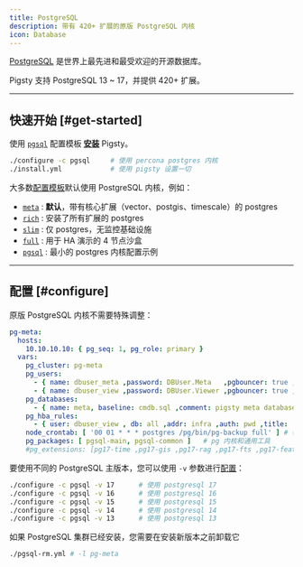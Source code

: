 ```yaml
---
title: PostgreSQL
description: 带有 420+ 扩展的原版 PostgreSQL 内核
icon: Database
---
```


[PostgreSQL](https://www.postgresql.org/) 是世界上最先进和最受欢迎的开源数据库。

Pigsty 支持 PostgreSQL 13 ~ 17，并提供 420+ 扩展。


------

## 快速开始 [#get-started]

使用 [`pgsql`](https://github.com/pgsty/pigsty/blob/main/conf/pgsql.yml) 配置模板 [**安装**](/zh/install/start) Pigsty。

```bash
./configure -c pgsql     # 使用 percona postgres 内核
./install.yml            # 使用 pigsty 设置一切
```

大多数[配置模板](/zh/config/template)默认使用 PostgreSQL 内核，例如：

- [`meta`](https://github.com/pgsty/pigsty/blob/main/conf/meta.yml) : **默认**，带有核心扩展（vector、postgis、timescale）的 postgres
- [`rich`](https://github.com/pgsty/pigsty/blob/main/conf/rich.yml) : 安装了所有扩展的 postgres
- [`slim`](https://github.com/pgsty/pigsty/blob/main/conf/slim.yml) : 仅 postgres，无监控基础设施
- [`full`](https://github.com/pgsty/pigsty/blob/main/conf/full.yml) : 用于 HA 演示的 4 节点沙盒
- [`pgsql`](https://github.com/pgsty/pigsty/blob/main/conf/pgsql.yml) : 最小的 postgres 内核配置示例

------

## 配置 [#configure]

原版 PostgreSQL 内核不需要特殊调整：

```yaml
pg-meta:
  hosts:
    10.10.10.10: { pg_seq: 1, pg_role: primary }
  vars:
    pg_cluster: pg-meta
    pg_users:
      - { name: dbuser_meta ,password: DBUser.Meta   ,pgbouncer: true ,roles: [dbrole_admin   ] ,comment: pigsty admin user }
      - { name: dbuser_view ,password: DBUser.Viewer ,pgbouncer: true ,roles: [dbrole_readonly] ,comment: read-only viewer  }
    pg_databases:
      - { name: meta, baseline: cmdb.sql ,comment: pigsty meta database ,schemas: [pigsty] ,extensions: [ vector ]}
    pg_hba_rules:
      - { user: dbuser_view , db: all ,addr: infra ,auth: pwd ,title: 'allow grafana dashboard access cmdb from infra nodes' }
    node_crontab: [ '00 01 * * * postgres /pg/bin/pg-backup full' ] # 每天凌晨 1 点进行全量备份
    pg_packages: [ pgsql-main, pgsql-common ]   # pg 内核和通用工具
    #pg_extensions: [pg17-time ,pg17-gis ,pg17-rag ,pg17-fts ,pg17-feat ,pg17-lang ,pg17-type ,pg17-util ,pg17-func ,pg17-admin ,pg17-stat ,pg17-sec ,pg17-fdw ,pg17-sim ,pg17-etl ,pg17-olap]
```

要使用不同的 PostgreSQL 主版本，您可以使用 `-v` 参数进行[配置](/zh/config/configure)：

```bash
./configure -c pgsql -v 17      # 使用 postgresql 17
./configure -c pgsql -v 16      # 使用 postgresql 16
./configure -c pgsql -v 15      # 使用 postgresql 15
./configure -c pgsql -v 14      # 使用 postgresql 14
./configure -c pgsql -v 13      # 使用 postgresql 13
```

如果 PostgreSQL 集群已经安装，您需要在安装新版本之前卸载它

```bash
./pgsql-rm.yml # -l pg-meta
```